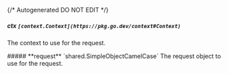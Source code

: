 {/* Autogenerated DO NOT EDIT  */}

##### **ctx** `[context.Context](https://pkg.go.dev/context#Context)`
The context to use for the request.

<Collapsible>
    ##### **request** `shared.SimpleObjectCamelCase`
    The request object to use for the request.
    <Collapsible.Break/>
    <SimpleObjectCamelCase/>
</Collapsible>

